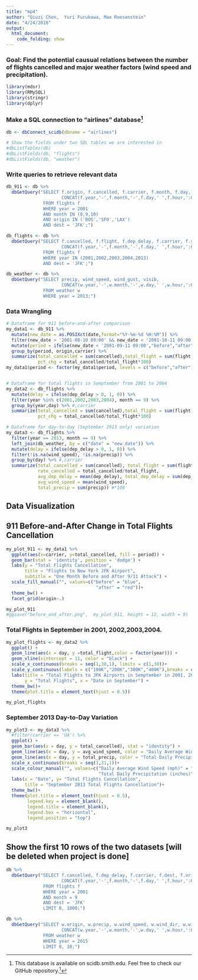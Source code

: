```yaml
---
title: "mp4"
author: "Qiuzi Chen,  Yuri Furukawa, Mae Roesenstein"
date: "4/24/2018"
output: 
  html_document:
    code_folding: show
---
```


### Goal: Find the potential causual relations between the number of flights cancelled and major weather factors (wind speed and precipitation).

```r
library(mdsr)
library(RMySQL)
library(stringr)
library(dplyr)
```

### Make a SQL connection to "airlines" database[^1]
```r
db <- dbConnect_scidb(dbname = "airlines")

# Show the fields under two SQL tables we are interested in
#dbListTables(db)
#dbListFields(db, "flights")
#dbListFields(db, "weather")
```

### Write queries to retrieve relevant data
```r
db_911 <- db %>%
  dbGetQuery("SELECT f.origin, f.cancelled, f.carrier, f.month, f.day, f.flight,
                     CONCAT(f.year,'-',f.month,'-',f.day,' ',f.hour,':00') AS date
              FROM flights f
              WHERE year = 2001
              AND month IN (8,9,10)
              AND origin IN ('BOS','SFO','LAX')
              AND dest = 'JFK';")

db_flights <- db %>%
  dbGetQuery("SELECT f.cancelled, f.flight, f.dep_delay, f.carrier, f.year,f.month, f.day, f.hour,
                     CONCAT(f.year,'-',f.month,'-',f.day,' ',f.hour,':00') AS date
              FROM flights f
              WHERE year IN (2001,2002,2003,2004,2013)
              AND dest = 'JFK';")

db_weather <- db %>%
  dbGetQuery("SELECT precip, wind_speed, wind_gust, visib,
                     CONCAT(w.year,'-',w.month,'-',w.day,' ',w.hour,':00') AS new_date
              FROM weather w
              WHERE year = 2013;")
```

### Data Wrangling
```r
# Dataframe for 911 before-and-after comparison
my_data1 <- db_911 %>%
  mutate(new_date = as.POSIXct(date,format="%Y-%m-%d %H:%M")) %>%
  filter(new_date > '2001-08-10 09:00' && new_date < '2001-10-11 09:00') %>%
  mutate(period = ifelse(new_date < '2001-09-11 09:00',"before","after")) %>%
  group_by(period, origin,carrier) %>%
  summarize(total_cancelled = sum(cancelled),total_flight = sum(flight),
            pct_chg = total_cancelled/total_flight*100)
my_data1$period <- factor(my_data1$period, levels = c("before","after"))


# Dataframe for total flights in Semptember from 2001 to 2004
my_data2 <- db_flights %>%
  mutate(delay = ifelse(dep_delay > 0, 1, 0)) %>%
  filter(year %in% c(2001,2002,2003,2004), month == 9) %>%
  group_by(year,day) %>% #,carrier
  summarize(total_cancelled = sum(cancelled),total_flight = sum(flight),
            pct_chg = total_cancelled/total_flight*100)

# Dataframe for day-to-day (September 2013 only) variation
my_data3 <- db_flights %>%
  filter(year == 2013, month == 9) %>%
  left_join(db_weather, by = c("date" = "new_date")) %>%
  mutate(delay = ifelse(dep_delay > 0, 1, 0)) %>%
  filter(!is.na(wind_speed), !is.na(precip)) %>%
  group_by(day) %>% #,carrier
  summarize(total_cancelled = sum(cancelled), total_flight = sum(flight),
            rate_cancelled = total_cancelled/total_flight,
            avg_dep_delay = mean(dep_delay), total_dep_delay = sum(dep_delay),
            avg_wind_speed = mean(wind_speed), 
            total_precip = sum(precip)) #*100

```

## Data Visualization

## 911 Before-and-After Change in Total Flights Cancellation 
```r
my_plot_911 <- my_data1 %>%
  ggplot(aes(x=carrier, y=total_cancelled, fill = period)) +
  geom_bar(stat = 'identity', position = 'dodge') +
  labs(y = "Total Flights Cancellation",
       title = "Flights to New York JFK Airport",
       subtitle = "One Month Before and After 9/11 Attack") +
  scale_fill_manual("", values=c("before" = "blue", 
                                  "after" = "red"))+
  theme_bw() +
  facet_grid(origin~.)

my_plot_911
#ggsave("before_and_after.png",  my_plot_911, height = 12, width = 9)
```


### Total Flights in September in 2001, 2002,2003,2004.
```r
my_plot_flights <- my_data2 %>%
  ggplot() +
  geom_line(aes(x = day, y =total_flight,color = factor(year))) +
  geom_vline(xintercept = 11, color = "black") +
  scale_x_continuous(breaks = seq(1,30,1), limits = c(1,30))+
  scale_y_continuous(labels = c("100K","200K","300K","400K"),breaks = c(100000,200000,300000,400000))+
  labs(title = "Total Flights to JFK Airports in Semptember in 2001, 2002, 2003, and 2004",
       y = "Total Flights", x = "Date in September") +
  theme_bw()+
  theme(plot.title = element_text(hjust = 0.5))

my_plot_flights
```

### September 2013 Day-to-Day Variation
```r
my_plot3 <- my_data3 %>%
  #filter(carrier == 'UA') %>%
  ggplot() +
  geom_bar(aes(x = day, y = total_cancelled), stat = "identity") +
  geom_line(aes(x = day, y = avg_wind_speed, color = "Daily Average Wind Speed (mph)"))+
  geom_line(aes(x = day, y = total_precip, color = "Total Daily Precipitation (inches)"))+
  scale_x_continuous(breaks = seq(1,31,1))+
  scale_colour_manual("", values=c("Daily Average Wind Speed (mph)" = "blue", 
                                   "Total Daily Precipitation (inches)" = "red"))+
  labs(x = "Date", y= "Total Flights Cancellation",
       title = "September 2013 Total Flights Cancellation")+
  theme_bw()+
  theme(plot.title = element_text(hjust = 0.5),
        legend.key = element_blank(),
        legend.title = element_blank(),
        legend.box = "horizontal",
        legend.position = "top")

my_plot3
```

## Show the first 10 rows of the two datasets [will be deleted when project is done]
```r
db %>%
  dbGetQuery("SELECT f.cancelled, f.dep_delay, f.carrier, f.dest, f.origin,
                     CONCAT(f.year,'-',f.month,'-',f.day,' ',f.hour,':00') AS date
              FROM flights f
              WHERE year = 2001
              AND month = 9
              AND dest = 'JFK'
              LIMIT 0, 1000;")

db %>%
  dbGetQuery("SELECT w.origin, w.precip, w.wind_speed, w.wind_dir, w.wind_gust, w.dewp, w.visib,
                     CONCAT(w.year,'-',w.month,'-',w.day,' ',w.hour,':00') AS date
              FROM weather w
              WHERE year = 2015
              LIMIT 0, 10;")

```


[^1]: This database is available on scidb.smith.edu.
Feel free to check our GitHub repository.^[https://github.com/mrosenstein/mp4.git]